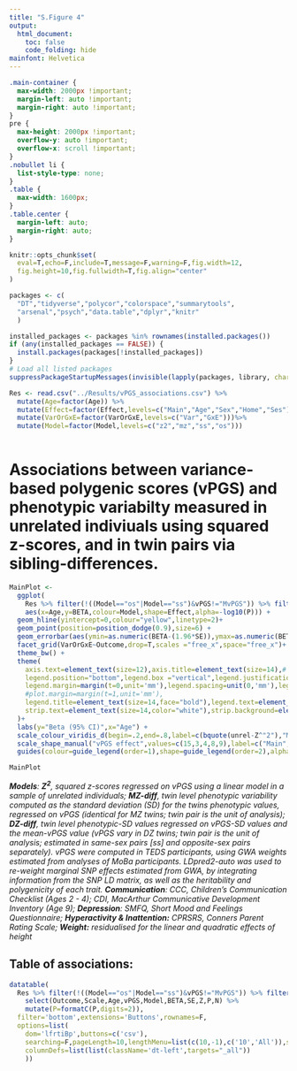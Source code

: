 ```yaml
---
title: "S.Figure 4"
output: 
  html_document:
    toc: false
    code_folding: hide
mainfont: Helvetica
---
```


```css

.main-container {
  max-width: 2000px !important;
  margin-left: auto !important;
  margin-right: auto !important;
}
pre {
  max-height: 2000px !important;
  overflow-y: auto !important;
  overflow-x: scroll !important;
}
.nobullet li {
  list-style-type: none;
}
.table {
  max-width: 1600px;
}
.table.center {
  margin-left: auto;
  margin-right: auto;
}

```

```r

knitr::opts_chunk$set(
  eval=T,echo=F,include=T,message=F,warning=F,fig.width=12,
  fig.height=10,fig.fullwidth=T,fig.align="center"
)

packages <- c(
  "DT","tidyverse","polycor","colorspace","summarytools",
  "arsenal","psych","data.table","dplyr","knitr"
  )

installed_packages <- packages %in% rownames(installed.packages())
if (any(installed_packages == FALSE)) {
  install.packages(packages[!installed_packages])
}
# Load all listed packages
suppressPackageStartupMessages(invisible(lapply(packages, library, character.only = TRUE)))

```

```r

Res <- read.csv("../Results/vPGS_associations.csv") %>% 
  mutate(Age=factor(Age)) %>% 
  mutate(Effect=factor(Effect,levels=c("Main","Age","Sex","Home","Ses"))) %>%
  mutate(VarOrGxE=factor(VarOrGxE,levels=c("Var","GxE")))%>% 
  mutate(Model=factor(Model,levels=c("z2","mz","ss","os")))
  
```

# Associations between variance-based polygenic scores (vPGS) and phenotypic variabilty measured in unrelated indiviuals using squared z-scores, and in twin pairs via sibling-differences. 

\newline

```r
MainPlot <- 
  ggplot(
    Res %>% filter(!((Model=="os"|Model=="ss")&vPGS!="MvPGS")) %>% filter(Rater=="P"),
    aes(x=Age,y=BETA,colour=Model,shape=Effect,alpha=-log10(P))) +
  geom_hline(yintercept=0,colour="yellow",linetype=2)+
  geom_point(position=position_dodge(0.9),size=6) +
  geom_errorbar(aes(ymin=as.numeric(BETA-(1.96*SE)),ymax=as.numeric(BETA+(1.96*SE))),width=.5,position=position_dodge(0.9))+
  facet_grid(VarOrGxE~Outcome,drop=T,scales ="free_x",space="free_x")+
  theme_bw() +
  theme(
    axis.text=element_text(size=12),axis.title=element_text(size=14),# axis.text.x=element_text(angle=45),
    legend.position="bottom",legend.box ="vertical",legend.justification="left",legend.box.just ="left",
    legend.margin=margin(t=0,unit='mm'),legend.spacing=unit(0,'mm'),legend.box.margin=margin(t=0,unit='mm'),
    #plot.margin=margin(t=1,unit='mm'),
    legend.title=element_text(size=14,face="bold"),legend.text=element_text(size=14),
    strip.text=element_text(size=14,color="white"),strip.background=element_rect(fill="#414487FF")
  )+
  labs(y="Beta (95% CI)",x="Age") +
  scale_colour_viridis_d(begin=.2,end=.8,label=c(bquote(unrel-Z^"2"),"MZ-diff","ssDZ-diff","osDZ-diff"))+
  scale_shape_manual("vPGS effect",values=c(15,3,4,8,9),label=c("Main","xAge","xSex","xHomeEnv","xSES"))+
  guides(colour=guide_legend(order=1),shape=guide_legend(order=2),alpha=guide_legend(order=3))

MainPlot
```
\newline

_**Models**: **Z<sup>2</sup>**, squared z-scores regressed on vPGS using a linear model in a sample of unrelated individuals; **MZ-diff**, twin level phenotypic variability computed as the standard deviation (SD) for the twins phenotypic values, regressed on vPGS (identical for MZ twins; twin pair is the unit of analysis); **DZ-diff**, twin level phenotypic-SD values regressed on vPGS-SD values and the mean-vPGS value (vPGS vary in DZ twins; twin pair is the unit of analysis; estimated in same-sex pairs [ss] and opposite-sex pairs separately). vPGS were computed in TEDS participants, using GWA weights estimated from analyses of MoBa participants. LDpred2-auto was used to re-weight marginal SNP effects estimated from GWA, by integrating information from the SNP LD matrix, as well as the heritability and polygenicity of each trait. **Communication**: CCC, Children’s Communication Checklist (Ages 2 - 4); CDI, MacArthur Communicative Development Inventory (Age 9); **Depression**: SMFQ, Short Mood and Feelings Questionnaire; **Hyperactivity & Inattention:** CPRSRS, Conners Parent Rating Scale; **Weight:** residualised for the linear and quadratic effects of height_

\newline
\newline
\newline

## Table of associations: 
```r

datatable(
  Res %>% filter(!((Model=="os"|Model=="ss")&vPGS!="MvPGS")) %>% filter(Rater=="P")%>%
    select(Outcome,Scale,Age,vPGS,Model,BETA,SE,Z,P,N) %>% 
    mutate(P=formatC(P,digits=2)),
  filter='bottom',extensions='Buttons',rownames=F,
  options=list(
    dom='lfrtiBp',buttons=c('csv'),
    searching=F,pageLength=10,lengthMenu=list(c(10,-1),c('10','All')),scrollX = T,
    columnDefs=list(list(className='dt-left',targets="_all"))
    ))
```